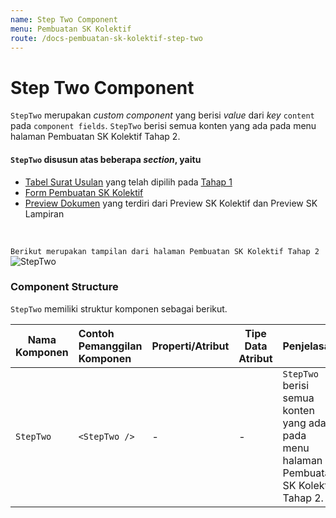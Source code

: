 ```yaml
---
name: Step Two Component
menu: Pembuatan SK Kolektif
route: /docs-pembuatan-sk-kolektif-step-two
---
```


# Step Two Component

`StepTwo` merupakan *custom component* yang berisi *value* dari *key* `content` pada  `component fields`.
`StepTwo` berisi semua konten yang ada pada menu halaman Pembuatan SK Kolektif Tahap 2.

#### `StepTwo` disusun atas beberapa *section*, yaitu 
* [Tabel Surat Usulan](/docs-pembuatan-sk-kolektif-table-step-1) yang telah dipilih pada [Tahap 1](/docs-pembuatan-sk-kolektif-step-one)
* [Form Pembuatan SK Kolektif](/docs-pembuatan-sk-kolektif-step-one)
* [Preview Dokumen](/docs-pembuatan-sk-kolektif-tab-preview-doc-pertek-sk) yang terdiri dari Preview SK Kolektif dan Preview SK Lampiran 

<br/>  

```Berikut merupakan tampilan dari halaman Pembuatan SK Kolektif Tahap 2```
![StepTwo](../../src/img/pembuatan-SK-Kolektif/StepTwo.jpeg)

### Component Structure

`StepTwo` memiliki struktur komponen sebagai berikut. 

| Nama Komponen | Contoh Pemanggilan <br/> Komponen | Properti/Atribut | Tipe Data <br/> Atribut | Penjelasan |
| ------------- | :---------------------------------| ---------------- | ----------------------- | -----------|
|`StepTwo`      | `<StepTwo />`                     | -                | -                       | `StepTwo` berisi semua <br/> konten yang ada pada <br/> menu halaman Pembuatan <br/> SK Kolektif Tahap 2.|